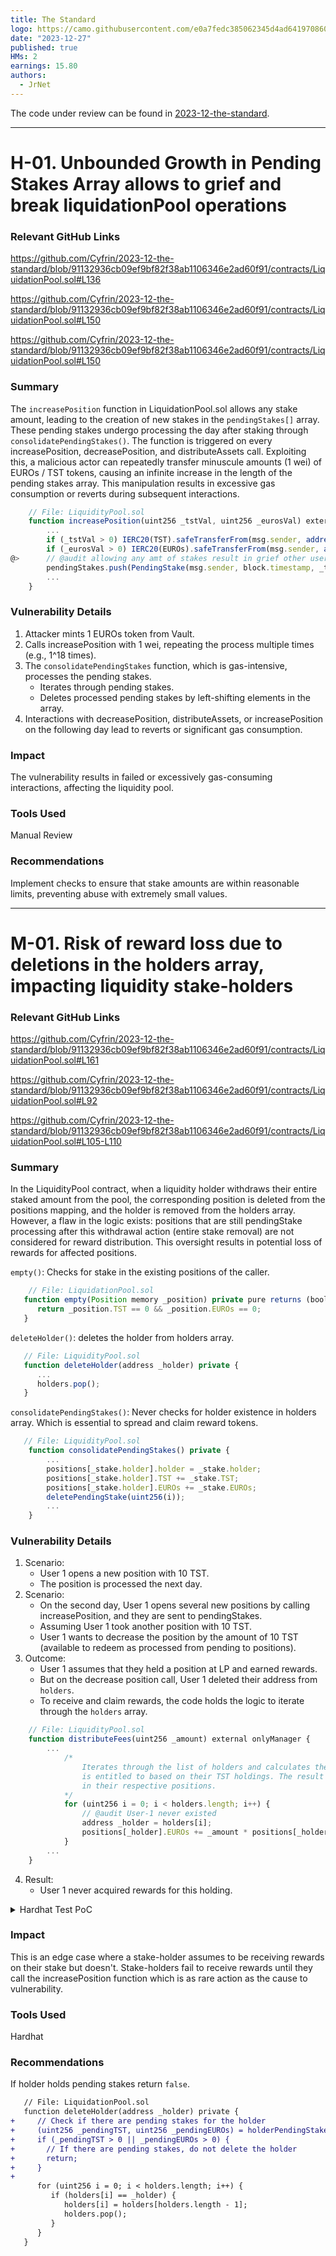 ```yaml
---
title: The Standard
logo: https://camo.githubusercontent.com/e0a7fedc385062345d4ad641970860edaadae257a007b386986e68184ee24797/68747470733a2f2f7265732e636c6f7564696e6172792e636f6d2f64726f716f7a376c672f696d6167652f75706c6f61642f715f39302f6470725f322e302f635f66696c6c2c675f6175746f2c685f3332302c775f3332302f665f6175746f2f76312f636f6d70616e792f6f63667732377177636a7a7a643766746f6538623f5f613d424154415556414130
date: "2023-12-27"
published: true
HMs: 2
earnings: 15.80
authors:
  - JrNet
---
```



The code under review can be found in [2023-12-the-standard](https://github.com/Cyfrin/2023-12-the-standard).

---

# H-01. Unbounded Growth in Pending Stakes Array allows to grief and break liquidationPool operations            

### Relevant GitHub Links
	
https://github.com/Cyfrin/2023-12-the-standard/blob/91132936cb09ef9bf82f38ab1106346e2ad60f91/contracts/LiquidationPool.sol#L136

https://github.com/Cyfrin/2023-12-the-standard/blob/91132936cb09ef9bf82f38ab1106346e2ad60f91/contracts/LiquidationPool.sol#L150

https://github.com/Cyfrin/2023-12-the-standard/blob/91132936cb09ef9bf82f38ab1106346e2ad60f91/contracts/LiquidationPool.sol#L150

### Summary
The `increasePosition` function in LiquidationPool.sol allows any stake amount, leading to the creation of new stakes in the `pendingStakes[]` array. These pending stakes undergo processing the day after staking through `consolidatePendingStakes()`. The function is triggered on every increasePosition, decreasePosition, and distributeAssets call. Exploiting this, a malicious actor can repeatedly transfer minuscule amounts (1 wei) of EUROs / TST tokens, causing an infinite increase in the length of the pending stakes array. This manipulation results in excessive gas consumption or reverts during subsequent interactions.

```javascript
    // File: LiquidityPool.sol
    function increasePosition(uint256 _tstVal, uint256 _eurosVal) external {
        ...
        if (_tstVal > 0) IERC20(TST).safeTransferFrom(msg.sender, address(this), _tstVal);
        if (_eurosVal > 0) IERC20(EUROs).safeTransferFrom(msg.sender, address(this), _eurosVal);
@>      // @audit allowing any amt of stakes result in grief other users - cost to perform attack is gas fee and very few asset tokens
        pendingStakes.push(PendingStake(msg.sender, block.timestamp, _tstVal, _eurosVal));
        ...
    }
```

### Vulnerability Details
1. Attacker mints 1 EUROs token from Vault.
2. Calls increasePosition with 1 wei, repeating the process multiple times (e.g., 1^18 times).
3. The `consolidatePendingStakes` function, which is gas-intensive, processes the pending stakes.
   - Iterates through pending stakes.
   - Deletes processed pending stakes by left-shifting elements in the array.
4. Interactions with decreasePosition, distributeAssets, or increasePosition on the following day lead to reverts or significant gas consumption.

### Impact
The vulnerability results in failed or excessively gas-consuming interactions, affecting the liquidity pool.

### Tools Used
Manual Review

### Recommendations
Implement checks to ensure that stake amounts are within reasonable limits, preventing abuse with extremely small values.

---

# M-01. Risk of reward loss due to deletions in the holders array, impacting liquidity stake-holders            

### Relevant GitHub Links
	
https://github.com/Cyfrin/2023-12-the-standard/blob/91132936cb09ef9bf82f38ab1106346e2ad60f91/contracts/LiquidationPool.sol#L161

https://github.com/Cyfrin/2023-12-the-standard/blob/91132936cb09ef9bf82f38ab1106346e2ad60f91/contracts/LiquidationPool.sol#L92

https://github.com/Cyfrin/2023-12-the-standard/blob/91132936cb09ef9bf82f38ab1106346e2ad60f91/contracts/LiquidationPool.sol#L105-L110

### Summary
In the LiquidityPool contract, when a liquidity holder withdraws their entire staked amount from the pool, the corresponding position is deleted from the positions mapping, and the holder is removed from the holders array. However, a flaw in the logic exists: positions that are still pendingStake processing after this withdrawal action (entire stake removal) are not considered for reward distribution. This oversight results in potential loss of rewards for affected positions.

`empty()`: Checks for stake in the existing positions of the caller.
```javascript
    // File: LiquidationPool.sol
   function empty(Position memory _position) private pure returns (bool) {
      return _position.TST == 0 && _position.EUROs == 0;
   }
```

`deleteHolder()`: deletes the holder from holders array. 
```javascript
   // File: LiquidityPool.sol
   function deleteHolder(address _holder) private {
      ...
      holders.pop();
   }
```

`consolidatePendingStakes()`: Never checks for holder existence in holders array. Which is essential to spread and claim reward tokens.
```javascript
   // File: LiquidityPool.sol
    function consolidatePendingStakes() private {
        ...
        positions[_stake.holder].holder = _stake.holder;
        positions[_stake.holder].TST += _stake.TST;
        positions[_stake.holder].EUROs += _stake.EUROs;
        deletePendingStake(uint256(i));
        ...
    }
```

### Vulnerability Details
1. Scenario:
    * User 1 opens a new position with 10 TST.
    * The position is processed the next day.
2. Scenario:
    * On the second day, User 1 opens several new positions by calling increasePosition, and they are sent to pendingStakes.
    * Assuming User 1 took another position with 10 TST.
    * User 1 wants to decrease the position by the amount of 10 TST (available to redeem as processed from pending to positions).
3. Outcome:
    * User 1 assumes that they held a position at LP and earned rewards.
    * But on the decrease position call, User 1 deleted their address from `holders`.
    * To receive and claim rewards, the code holds the logic to iterate through the `holders` array.
```javascript
    // File: LiquidityPool.sol
    function distributeFees(uint256 _amount) external onlyManager {
        ...
            /*
                Iterates through the list of holders and calculates the portion of fees each holder
                is entitled to based on their TST holdings. The result is added to their EUROs balance
                in their respective positions.
            */
            for (uint256 i = 0; i < holders.length; i++) {
                // @audit User-1 never existed
                address _holder = holders[i];
                positions[_holder].EUROs += _amount * positions[_holder].TST / tstTotal;
            }
        ...
    }
```
4. Result:
    * User 1 never acquired rewards for this holding.

<details>
<summary>Hardhat Test PoC</summary>

Add the below test code to the liquidation pool test

```javascript
// File: test/liquidationPool.js
 describe('bad position', async () => {
    it('delete holder with existing position', async () => {
      const tstStake = ethers.utils.parseEther('20');
      await TST.mint(user1.address, tstStake);
      await TST.connect(user1).approve(LiquidationPool.address, tstStake);

      const slice = ethers.utils.parseEther('10');

      /*
      *******************************************************************
      *        User 1 opens a position in LP with 10 TST                *
      * *****************************************************************
      */
      await LiquidationPool.connect(user1).increasePosition(slice, 0);

      // user 1 stakes 10 EUROs
      let { _position } = await LiquidationPool.position(user1.address);
      expect(_position.TST).to.equal(slice);

      // pass a day
      await fastForward(DAY);

      /*
      *******************************************************************
      *      User 1 increase position in LP with another 10 TST         *
      * *****************************************************************
      */
      await LiquidationPool.connect(user1).increasePosition(slice, 0);

      /*
      ******************************************************************************
      *    User 1 decrease position with another 10 TST                            *
      *    As the position is empty it removes user 1 from holders array           *
      * ****************************************************************************
      */
      // decrease position remove all stake
      await LiquidationPool.connect(user1).decreasePosition(slice, 0);

      // pass a day
      await fastForward(DAY);

      /*
      *******************************************************************
      *       User 2 opens position with 100_000 TST                    *
      *       Rewards are to be distributed by this call                *
      * *****************************************************************
      */

      // assigning fees to LPManager
      const fees = ethers.utils.parseEther('100');
      await EUROs.mint(LiquidationPoolManager.address, fees);

      tstStakeValue = ethers.utils.parseEther('100000');
      await TST.mint(user2.address, tstStakeValue);
      await TST.connect(user2).approve(LiquidationPool.address, tstStakeValue);
      await LiquidationPool.connect(user2).increasePosition(tstStakeValue, 0);

      /*
      *******************************************************************************
      *       Does staker receive rewards? - NO                                     *
      *       Until user 1 decides to increase position he receives no rewards      *
      * *****************************************************************************
      */
      ({ _position } = await LiquidationPool.position(user1.address));
      // staked 10 TST tokens but received 0 EUROs as rewards
      expect(_position.EUROs).to.equal(ethers.utils.parseEther('0'));
      console.log(_position);

      /*
      *******************************************************************
      *                Are Staked tokens safe? - YES                    *
      * *****************************************************************
      */
      await LiquidationPool.connect(user1).decreasePosition(slice, 0);
      ({ _position } = await LiquidationPool.position(user1.address));
      expect(_position.TST).to.equal(0);
      expect(await TST.balanceOf(user1.address)).to.equal(tstStake);
   });
});
```

Sample Result:
```bash
  LiquidationPool
    bad position
[
  '0xf39Fd6e51aad88F6F4ce6aB8827279cffFb92266',
  BigNumber { value: "10000000000000000000" },
  BigNumber { value: "0" },
  holder: '0xf39Fd6e51aad88F6F4ce6aB8827279cffFb92266',
  TST: BigNumber { value: "10000000000000000000" },
  EUROs: BigNumber { value: "0" } @> // no rewards earned on stake
]
      ✔ delete holder with existing position (555ms)
```
</details>

### Impact
This is an edge case where a stake-holder assumes to be receiving rewards on their stake but doesn't. Stake-holders fail to receive rewards until they call the increasePosition function which is as rare action as the cause to vulnerability.

### Tools Used
Hardhat

### Recommendations
If holder holds pending stakes return `false`.

```diff
   // File: LiquidationPool.sol
   function deleteHolder(address _holder) private {
+     // Check if there are pending stakes for the holder
+     (uint256 _pendingTST, uint256 _pendingEUROs) = holderPendingStakes(_holder);
+     if (_pendingTST > 0 || _pendingEUROs > 0) {
+       // If there are pending stakes, do not delete the holder
+       return;
+     }
+
      for (uint256 i = 0; i < holders.length; i++) {
         if (holders[i] == _holder) {
            holders[i] = holders[holders.length - 1];
            holders.pop();
         }
      }
   }

```